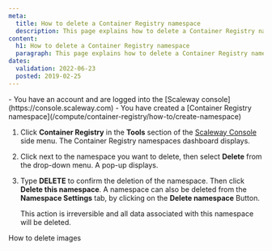 ```yaml
---
meta:
  title: How to delete a Container Registry namespace
  description: This page explains how to delete a Container Registry namespace.
content:
  h1: How to delete a Container Registry namespace
  paragraph: This page explains how to delete a Container Registry namespace.
dates:
  validation: 2022-06-23
  posted: 2019-02-25
---
```


<Macro id="iam-requirements" />

<Message type="requirement">
  - You have an account and are logged into the [Scaleway console](https://console.scaleway.com) 
  - You have created a [Container Registry namespace](/compute/container-registry/how-to/create-namespace)
</Message>

1. Click **Container Registry** in the **Tools** section of the [Scaleway Console](https://console.scaleway.com) side menu. The Container Registry namespaces dashboard displays.
2. Click <Icon name="more" /> next to the namespace you want to delete, then select **Delete** from the drop-down menu. A pop-up displays. 
    <Lightbox src="scaleway-registry_delete_namespace.webp" />
3. Type **DELETE** to confirm the deletion of the namespace. Then click **Delete this namespace**.
    <Message type="tip">
      A namespace can also be deleted from the **Namespace Settings** tab, by clicking on the **Delete namespace** Button.
    </Message>

    <Message type="important">
      This action is irreversible and all data associated with this namespace will be deleted.
    </Message>


<Navigation title="See Also">
  <PreviousButton to="/compute/container-registry/how-to/delete-image/">How to delete images</PreviousButton>
</Navigation>
